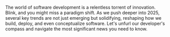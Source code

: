 The world of software development is a relentless torrent of innovation. Blink, and you might miss a paradigm shift. As we push deeper into 2025, several key trends are not just emerging but solidifying, reshaping how we build, deploy, and even conceptualize software. Let's unfurl our developer's compass and navigate the most significant news you need to know.

